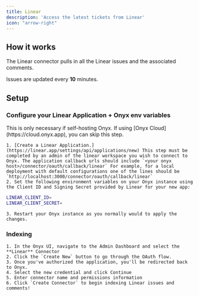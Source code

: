 ```yaml
---
title: Linear
description: 'Access the latest tickets from Linear'
icon: "arrow-right"
---
```


## How it works
The Linear connector pulls in all the Linear issues and the associated comments.

Issues are updated every **10** minutes.

## Setup

### Configure your Linear Application + Onyx env variables

<Info>
  This is only necessary if self-hosting Onyx. If using [Onyx
  Cloud](https://cloud.onyx.app), you can skip this step.
</Info>

    1. [Create a Linear Application.](https://linear.app/settings/api/applications/new) This step must be completed by an admin of the linear workspace you wish to connect to Onyx. The application callback urls should include `<your onyx host>/connector/oauth/callback/linear` For example, for a local deployment with default configurations one of the lines should be `http://localhost:3000/connector/oauth/callback/linear`
    2. Set the following environment variables on your Onyx instance using the Client ID and Signing Secret provided by Linear for your new app:

```bash
LINEAR_CLIENT_ID=
LINEAR_CLIENT_SECRET=
```

    3. Restart your Onyx instance as you normally would to apply the changes.

### Indexing

    1. In the Onyx UI, navigate to the Admin Dashboard and select the **Linear** Connector
    2. Click the `Create New` button to go through the OAuth flow.
    3. Once you've authorized the application, you'll be redirected back to Onyx.
    4. Select the new credential and click Continue
    5. Enter connector name and permissions information
    6. Click `Create Connector` to begin indexing Linear issues and comments!

